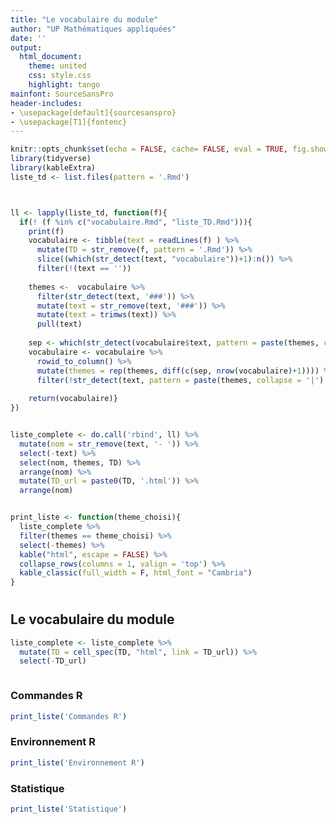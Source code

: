 ```yaml
---
title: "Le vocabulaire du module"
author: "UP Mathématiques appliquées"
date: ''
output:
  html_document:
    theme: united
    css: style.css
    highlight: tango
mainfont: SourceSansPro
header-includes:
- \usepackage[default]{sourcesanspro}
- \usepackage[T1]{fontenc}
---
```

```r
knitr::opts_chunk$set(echo = FALSE, cache= FALSE, eval = TRUE, fig.show='hide', message = FALSE, warning = FALSE, results = 'markup' )
library(tidyverse)
library(kableExtra)
liste_td <- list.files(pattern = '.Rmd')



ll <- lapply(liste_td, function(f){
  if(! (f %in% c("vocabulaire.Rmd", "liste_TD.Rmd"))){
    print(f)
    vocabulaire <- tibble(text = readLines(f) ) %>% 
      mutate(TD = str_remove(f, pattern = '.Rmd')) %>% 
      slice((which(str_detect(text, "vocabulaire"))+1):n()) %>% 
      filter(!(text == ''))
    
    themes <-  vocabulaire %>% 
      filter(str_detect(text, '###')) %>%
      mutate(text = str_remove(text, '###')) %>% 
      mutate(text = trimws(text)) %>% 
      pull(text)
    
    sep <- which(str_detect(vocabulaire$text, pattern = paste(themes, collapse = '|')))
    vocabulaire <- vocabulaire %>% 
      rowid_to_column() %>% 
      mutate(themes = rep(themes, diff(c(sep, nrow(vocabulaire)+1)))) %>% 
      filter(!str_detect(text, pattern = paste(themes, collapse = '|') ) )
    
    return(vocabulaire)}
})


liste_complete <- do.call('rbind', ll) %>% 
  mutate(nom = str_remove(text, '- ')) %>% 
  select(-text) %>% 
  select(nom, themes, TD) %>% 
  arrange(nom) %>% 
  mutate(TD_url = paste0(TD, '.html')) %>% 
  arrange(nom)


print_liste <- function(theme_choisi){
  liste_complete %>%
  filter(themes == theme_choisi) %>% 
  select(-themes) %>% 
  kable("html", escape = FALSE) %>%
  collapse_rows(columns = 1, valign = 'top') %>%
  kable_classic(full_width = F, html_font = "Cambria")
}
```

# {.tabset .tabset-fade .tabset-pills}


## Le vocabulaire du module

```r
liste_complete <- liste_complete %>%
  mutate(TD = cell_spec(TD, "html", link = TD_url)) %>% 
  select(-TD_url)



```


### Commandes R

```r

print_liste('Commandes R')
```




### Environnement R

```r
print_liste('Environnement R')
```


### Statistique

```r
print_liste('Statistique') 
```

